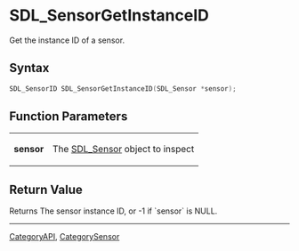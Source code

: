 = SDL_SensorGetInstanceID =

Get the instance ID of a sensor.

== Syntax ==

<syntaxhighlight lang='c'>
SDL_SensorID SDL_SensorGetInstanceID(SDL_Sensor *sensor);
</syntaxhighlight>

== Function Parameters ==

{|
|'''sensor'''
|The [[SDL_Sensor]] object to inspect
|}

== Return Value ==

Returns The sensor instance ID, or -1 if `sensor` is NULL.


----
[[CategoryAPI]], [[CategorySensor]]


